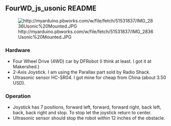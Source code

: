 == FourWD_js_usonic README ==

[[File:http://myarduino.pbworks.com/w/file/fetch/51531837/IMG_2836Usonic%20Mounted.JPG]]

=== Hardware ===
*  Four Wheel Drive (4WD) car by DFRobot (I think at least. I got it at Makershed.)
* 2-Axis Joystick. I am using the Parallax part sold by Radio Shack.
* Ultrasonic sensor HC-SR04. I got mine for cheap from China (about 3.50 USD).

=== Operation ===
* Joystick has 7 positions, forward left, forward, forward right, back left, back, back right and stop. To stop let the joystick return to center.
* Ultrasonic sensor should stop the robot within 12 inches of the obstacle.

